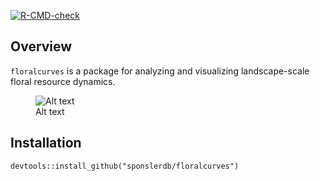 <!-- badges: start -->
[![R-CMD-check](https://github.com/sponslerdb/floralcurves/workflows/R-CMD-check/badge.svg)](https://github.com/sponslerdb/floralcurves/actions)
<!-- badges: end -->

## Overview

`floralcurves` is a package for analyzing and visualizing landscape-scale floral resource dynamics.  

![Alt text](https://github.com/sponslerdb/floralcurves/blob/main/inst/extdata/model_schematic.png?raw=true "Title")


## Installation

`devtools::install_github("sponslerdb/floralcurves")`

